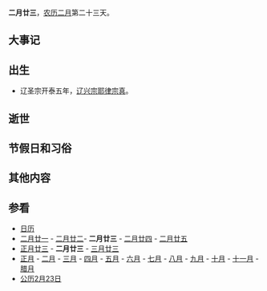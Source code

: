 {{Lunar02Calendar}}
'''二月廿三'''，[[农历|农历]][[二月_(农历)|二月]]第二十三天。

==大事记==

==出生==
*辽圣宗开泰五年，[[辽兴宗|辽兴宗]][[耶律宗真|耶律宗真]]。

==逝世==

==节假日和习俗==

==其他内容==

==参看==
*[[历史上的今天|日历]]
*[[二月廿一|二月廿一]] - [[二月廿二|二月廿二]]- '''二月廿三''' - [[二月廿四|二月廿四]] - [[二月廿五|二月廿五]]           
*[[正月廿三|正月廿三]] - '''二月廿三''' - [[三月廿三|三月廿三]]
*[[正月|正月]] - [[二月_(农历)|二月]] - [[三月_(农历)|三月]] - [[四月_(农历)|四月]] - [[五月_(农历)|五月]] - [[六月_(农历)|六月]] - [[七月_(农历)|七月]] - [[八月_(农历)|八月]] - [[九月_(农历)|九月]] - [[十月_(农历)|十月]] - [[十一月_(农历)|十一月]] - [[腊月|腊月]]
*[[公历|公历]][[2月23日|2月23日]]